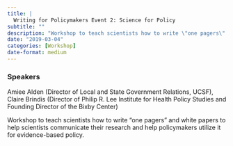 ```yaml
---
title: |
  Writing for Policymakers Event 2: Science for Policy
subtitle: ""
description: "Workshop to teach scientists how to write \"one pagers\" and white papers to help scientists communicate their research and help policymakers utilize it for evidence-based policy."
date: "2019-03-04"
categories: [Workshop]
date-format: medium 
---
```


### Speakers  
Amiee Alden (Director of Local and State Government Relations, UCSF), Claire Brindis (Director of Philip R. Lee Institute for Health Policy Studies and Founding Director of the Bixby Center)

Workshop to teach scientists how to write "one pagers" and white papers to help scientists communicate their research and help policymakers utilize it for evidence-based policy.

